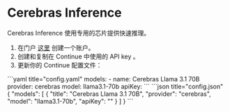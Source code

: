 # Cerebras Inference


Cerebras Inference 使用专用的芯片提供快速推理。

1. 在门户 [这里](https://cloud.cerebras.ai/) 创建一个账户。
2. 创建和复制在 Continue 中使用的 API key 。
3. 更新你的 Continue 配置文件：

<Tabs groupId="config-example">
  <TabItem value="yaml" label="YAML">
  ```yaml title="config.yaml"
  models:
    - name: Cerebras Llama 3.1 70B
      provider: cerebras
      model: llama3.1-70b
      apiKey:  <YOUR_CEREBRAS_API_KEY>
  ```
  </TabItem>
  <TabItem value="json" label="JSON">
  ```json title="config.json"
  {
    "models": [
      {
        "title": "Cerebras Llama 3.1 70B",
        "provider": "cerebras",
        "model": "llama3.1-70b",
        "apiKey": "<YOUR_CEREBRAS_API_KEY>"
      }
    ]
  }
  ```
  </TabItem>
</Tabs>
